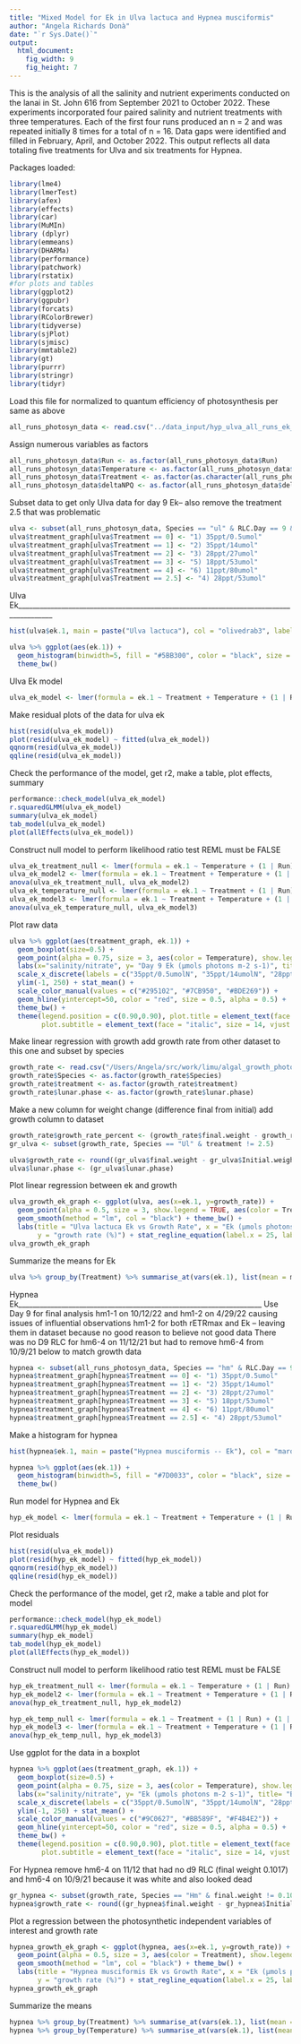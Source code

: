 ```yaml
---
title: "Mixed Model for Ek in Ulva lactuca and Hypnea musciformis"
author: "Angela Richards Donà"
date: "`r Sys.Date()`"
output:
  html_document: 
    fig_width: 9
    fig_height: 7
---
```


This is the analysis of all the salinity and nutrient experiments 
conducted on the lanai in St. John 616 from September 2021 to October 2022. These experiments incorporated four paired salinity
and nutrient treatments with three temperatures. Each of the first four runs produced an n = 2 and was repeated
initially 8 times for a total of n = 16.
Data gaps were identified and filled in February, April, and October 2022. 
This output reflects all data totaling five treatments for Ulva and six treatments for Hypnea.

Packages loaded:

```r
library(lme4)
library(lmerTest)
library(afex)
library(effects)
library(car)
library(MuMIn)
library (dplyr)
library(emmeans)
library(DHARMa)
library(performance)
library(patchwork)
library(rstatix)
#for plots and tables
library(ggplot2)
library(ggpubr)
library(forcats)
library(RColorBrewer)
library(tidyverse)
library(sjPlot)
library(sjmisc)
library(mmtable2)
library(gt)
library(purrr)
library(stringr)
library(tidyr)
```

Load this file for normalized to quantum efficiency of photosynthesis per same as above
```r
all_runs_photosyn_data <- read.csv("../data_input/hyp_ulva_all_runs_ek_alpha_normalized.csv")
```

Assign numerous variables as factors
```r
all_runs_photosyn_data$Run <- as.factor(all_runs_photosyn_data$Run)
all_runs_photosyn_data$Temperature <- as.factor(all_runs_photosyn_data$Temp...C.)
all_runs_photosyn_data$Treatment <- as.factor(as.character(all_runs_photosyn_data$Treatment))
all_runs_photosyn_data$deltaNPQ <- as.factor(all_runs_photosyn_data$deltaNPQ)
```

Subset data to get only Ulva data for day 9 Ek-- also remove the treatment 2.5 that was problematic
```r
ulva <- subset(all_runs_photosyn_data, Species == "ul" & RLC.Day == 9 & Treatment != 2.5)
ulva$treatment_graph[ulva$Treatment == 0] <- "1) 35ppt/0.5umol"
ulva$treatment_graph[ulva$Treatment == 1] <- "2) 35ppt/14umol" 
ulva$treatment_graph[ulva$Treatment == 2] <- "3) 28ppt/27umol" 
ulva$treatment_graph[ulva$Treatment == 3] <- "5) 18ppt/53umol" 
ulva$treatment_graph[ulva$Treatment == 4] <- "6) 11ppt/80umol"
ulva$treatment_graph[ulva$Treatment == 2.5] <- "4) 28ppt/53umol"
```
Ulva Ek________________________________________________________________________________________
```r
hist(ulva$ek.1, main = paste("Ulva lactuca"), col = "olivedrab3", labels = TRUE)

ulva %>% ggplot(aes(ek.1)) +
  geom_histogram(binwidth=5, fill = "#5BB300", color = "black", size = 0.25, alpha = 0.85) +
  theme_bw()
```

Ulva Ek model
```r
ulva_ek_model <- lmer(formula = ek.1 ~ Treatment + Temperature + (1 | Run) + (1 | Plant.ID) + (1 | RLC.Order), data = ulva)
```

Make residual plots of the data for ulva ek
```r
hist(resid(ulva_ek_model))
plot(resid(ulva_ek_model) ~ fitted(ulva_ek_model))
qqnorm(resid(ulva_ek_model))
qqline(resid(ulva_ek_model))
```

Check the performance of the model, get r2, make a table, plot effects, summary
```r
performance::check_model(ulva_ek_model)
r.squaredGLMM(ulva_ek_model)
summary(ulva_ek_model)
tab_model(ulva_ek_model)
plot(allEffects(ulva_ek_model))
```

Construct null model to perform likelihood ratio test REML must be FALSE
```r
ulva_ek_treatment_null <- lmer(formula = ek.1 ~ Temperature + (1 | Run) + (1 | Plant.ID) + (1 | RLC.Order), data = ulva, REML = FALSE)
ulva_ek_model2 <- lmer(formula = ek.1 ~ Treatment + Temperature + (1 | Run) + (1 | Plant.ID) + (1 | RLC.Order), data = ulva, REML = FALSE)
anova(ulva_ek_treatment_null, ulva_ek_model2)
ulva_ek_temperature_null <- lmer(formula = ek.1 ~ Treatment + (1 | Run) + (1 | Plant.ID) + (1 | RLC.Order), data = ulva, REML = FALSE)
ulva_ek_model3 <- lmer(formula = ek.1 ~ Treatment + Temperature + (1 | Run) + (1 | Plant.ID) + (1 | RLC.Order), data = ulva, REML = FALSE)
anova(ulva_ek_temperature_null, ulva_ek_model3)
```

Plot raw data
```r
ulva %>% ggplot(aes(treatment_graph, ek.1)) + 
  geom_boxplot(size=0.5) + 
  geom_point(alpha = 0.75, size = 3, aes(color = Temperature), show.legend = TRUE) + 
  labs(x="salinity/nitrate", y= "Day 9 Ek (μmols photons m-2 s-1)", title= "A", subtitle = "Ulva lactuca") + 
  scale_x_discrete(labels = c("35ppt/0.5umolN", "35ppt/14umolN", "28ppt/27umolN", "18ppt/53umolN", "11ppt/80umolN")) + 
  ylim(-1, 250) + stat_mean() +
  scale_color_manual(values = c("#295102", "#7CB950", "#BDE269")) +
  geom_hline(yintercept=50, color = "red", size = 0.5, alpha = 0.5) +
  theme_bw() +
  theme(legend.position = c(0.90,0.90), plot.title = element_text(face = "bold", vjust = -15, hjust = 0.05), 
        plot.subtitle = element_text(face = "italic", size = 14, vjust = -20, hjust = 0.05))
```

Make linear regression with growth
add growth rate from other dataset to this one and subset by species
```r
growth_rate <- read.csv("/Users/Angela/src/work/limu/algal_growth_photosynthesis/data_input/all_runs_growth_011723.csv")
growth_rate$Species <- as.factor(growth_rate$Species)
growth_rate$treatment <- as.factor(growth_rate$treatment)
growth_rate$lunar.phase <- as.factor(growth_rate$lunar.phase)
```

Make a new column for weight change (difference final from initial)
add growth column to dataset
```r
growth_rate$growth_rate_percent <- (growth_rate$final.weight - growth_rate$Initial.weight) / growth_rate$Initial.weight * 100
gr_ulva <- subset(growth_rate, Species == "Ul" & treatment != 2.5)

ulva$growth_rate <- round((gr_ulva$final.weight - gr_ulva$Initial.weight) / gr_ulva$Initial.weight * 100, digits = 2)
ulva$lunar.phase <- (gr_ulva$lunar.phase)
```

Plot linear regression between ek and growth
```r
ulva_growth_ek_graph <- ggplot(ulva, aes(x=ek.1, y=growth_rate)) + 
  geom_point(alpha = 0.5, size = 3, show.legend = TRUE, aes(color = Treatment)) + 
  geom_smooth(method = "lm", col = "black") + theme_bw() + 
  labs(title = "Ulva lactuca Ek vs Growth Rate", x = "Ek (μmols photons m-2 s-1)", 
       y = "growth rate (%)") + stat_regline_equation(label.x = 25, label.y = 165) + stat_cor()
ulva_growth_ek_graph
```

Summarize the means for Ek
```r
ulva %>% group_by(Treatment) %>% summarise_at(vars(ek.1), list(mean = mean))
```

Hypnea Ek____________________________________________________________________
Use Day 9 for final analysis
hm1-1 on 10/12/22 and hm1-2 on 4/29/22 causing issues of influential observations
hm1-2 for both rETRmax and Ek -- leaving them in dataset because no good reason to believe not good data
There was no D9 RLC for hm6-4 on 11/12/21 but had to remove hm6-4 from 10/9/21 below to match growth data
```r
hypnea <- subset(all_runs_photosyn_data, Species == "hm" & RLC.Day == 9 & uid != "2021-10-09_hm6-4")
hypnea$treatment_graph[hypnea$Treatment == 0] <- "1) 35ppt/0.5umol"
hypnea$treatment_graph[hypnea$Treatment == 1] <- "2) 35ppt/14umol" 
hypnea$treatment_graph[hypnea$Treatment == 2] <- "3) 28ppt/27umol" 
hypnea$treatment_graph[hypnea$Treatment == 3] <- "5) 18ppt/53umol" 
hypnea$treatment_graph[hypnea$Treatment == 4] <- "6) 11ppt/80umol"
hypnea$treatment_graph[hypnea$Treatment == 2.5] <- "4) 28ppt/53umol"
```

Make a histogram for hypnea
```r
hist(hypnea$ek.1, main = paste("Hypnea musciformis -- Ek"), col = "maroon2", labels = TRUE)

hypnea %>% ggplot(aes(ek.1)) +
  geom_histogram(binwidth=5, fill = "#7D0033", color = "black", size = 0.25, alpha = 0.85) +
  theme_bw()
```

Run model for Hypnea and Ek
```r
hyp_ek_model <- lmer(formula = ek.1 ~ Treatment + Temperature + (1 | Run) + (1 | Plant.ID), data = hypnea)
```

Plot residuals
```r
hist(resid(ulva_ek_model))
plot(resid(hyp_ek_model) ~ fitted(hyp_ek_model))
qqnorm(resid(hyp_ek_model))
qqline(resid(hyp_ek_model))
```

Check the performance of the model, get r2, make a table and plot for model
```r
performance::check_model(hyp_ek_model)
r.squaredGLMM(hyp_ek_model)
summary(hyp_ek_model)
tab_model(hyp_ek_model)
plot(allEffects(hyp_ek_model))
```

Construct null model to perform likelihood ratio test REML must be FALSE
```r
hyp_ek_treatment_null <- lmer(formula = ek.1 ~ Temperature + (1 | Run) + (1 | Plant.ID) + (1 | RLC.Order), data = hypnea, REML = FALSE)
hyp_ek_model2 <- lmer(formula = ek.1 ~ Treatment + Temperature + (1 | Run) + (1 | Plant.ID) + (1 | RLC.Order), data = hypnea, REML = FALSE)
anova(hyp_ek_treatment_null, hyp_ek_model2)

hyp_ek_temp_null <- lmer(formula = ek.1 ~ Treatment + (1 | Run) + (1 | Plant.ID) + (1 | RLC.Order), data = hypnea, REML = FALSE)
hyp_ek_model3 <- lmer(formula = ek.1 ~ Treatment + Temperature + (1 | Run) + (1 | Plant.ID) + (1 | RLC.Order), data = hypnea, REML = FALSE)
anova(hyp_ek_temp_null, hyp_ek_model3)
```

Use ggplot for the data in a boxplot
```r
hypnea %>% ggplot(aes(treatment_graph, ek.1)) + 
  geom_boxplot(size=0.5) + 
  geom_point(alpha = 0.75, size = 3, aes(color = Temperature), show.legend = TRUE) + 
  labs(x="salinity/nitrate", y= "Ek (μmols photons m-2 s-1)", title= "B", subtitle = "Hypnea musciformis") + 
  scale_x_discrete(labels = c("35ppt/0.5umolN", "35ppt/14umolN", "28ppt/27umolN", "28ppt/53umolN", "18ppt/53umolN", "11ppt/80umolN")) + 
  ylim(-1, 250) + stat_mean() + 
  scale_color_manual(values = c("#9C0627", "#BB589F", "#F4B4E2")) +
  geom_hline(yintercept=50, color = "red", size = 0.5, alpha = 0.5) +
  theme_bw() +
  theme(legend.position = c(0.90,0.90), plot.title = element_text(face = "bold", vjust = -15, hjust = 0.05), 
        plot.subtitle = element_text(face = "italic", size = 14, vjust = -20, hjust = 0.05))
```

For Hypnea remove hm6-4 on 11/12 that had no d9 RLC (final weight 0.1017)
and hm6-4 on 10/9/21 because it was white and also looked dead 
```r
gr_hypnea <- subset(growth_rate, Species == "Hm" & final.weight != 0.1017 & growth_rate_percent > -87.96837)
hypnea$growth_rate <- round((gr_hypnea$final.weight - gr_hypnea$Initial.weight) / gr_hypnea$Initial.weight * 100, digits = 2)
```

Plot a regression between the photosynthetic independent variables of interest and growth rate
```r
hypnea_growth_ek_graph <- ggplot(hypnea, aes(x=ek.1, y=growth_rate)) + 
  geom_point(alpha = 0.5, size = 3, aes(color = Treatment), show.legend = TRUE) + 
  geom_smooth(method = "lm", col = "black") + theme_bw() + 
  labs(title = "Hypnea musciformis Ek vs Growth Rate", x = "Ek (μmols photons m-2 s-1)", 
       y = "growth rate (%)") + stat_regline_equation(label.x = 25, label.y = 165) + stat_cor(label.y = 150)
hypnea_growth_ek_graph
```

Summarize the means
```r
hypnea %>% group_by(Treatment) %>% summarise_at(vars(ek.1), list(mean = mean))
hypnea %>% group_by(Temperature) %>% summarise_at(vars(ek.1), list(mean = mean))
```


